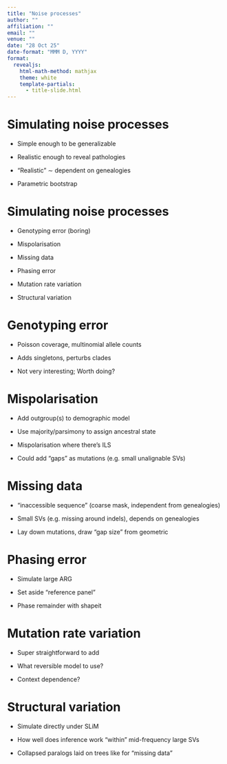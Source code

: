 ```yaml
---
title: "Noise processes"
author: ""
affiliation: ""
email: ""
venue: ""
date: "28 Oct 25"
date-format: "MMM D, YYYY"
format: 
  revealjs:
    html-math-method: mathjax
    theme: white
    template-partials:
      - title-slide.html
---
```



# Simulating noise processes

::: {.incremental}

- Simple enough to be generalizable

- Realistic enough to reveal pathologies

- "Realistic" $\sim$ dependent on genealogies

- Parametric bootstrap

:::


# Simulating noise processes

::: {.incremental}

- Genotyping error (boring)

- Mispolarisation

- Missing data

- Phasing error

- Mutation rate variation

- Structural variation

:::


# Genotyping error

::: {.incremental}

- Poisson coverage, multinomial allele counts

- Adds singletons, perturbs clades

- Not very interesting; Worth doing?

:::


# Mispolarisation

::: {.incremental}

- Add outgroup(s) to demographic model

- Use majority/parsimony to assign ancestral state

- Mispolarisation where there's ILS

- Could add "gaps" as mutations (e.g. small unalignable SVs)

:::


# Missing data

::: {.incremental}

- "inaccessible sequence" (coarse mask, independent from genealogies)

- Small SVs (e.g. missing around indels), depends on genealogies

- Lay down mutations, draw "gap size" from geometric

:::


# Phasing error

::: {.incremental}

- Simulate large ARG

- Set aside "reference panel"

- Phase remainder with shapeit

:::


# Mutation rate variation

::: {.incremental}

- Super straightforward to add

- What reversible model to use?

- Context dependence?

:::


# Structural variation

::: {.incremental}

- Simulate directly under SLiM

- How well does inference work "within" mid-frequency large SVs

- Collapsed paralogs laid on trees like for "missing data"


:::
